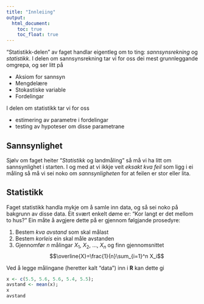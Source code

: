 ```yaml
---
title: "Innleiing"
output: 
  html_document: 
    toc: true
    toc_float: true
---
```


"Statistikk-delen" av faget handlar eigentleg om to ting: *sannsynsrekning* og *statistikk*. I delen om sannsynsrekning tar vi for oss dei mest grunnleggande omgrepa, og ser litt på

* Aksiom for sannsyn
* Mengdelære
* Stokastiske variable
* Fordelingar

I delen om statistikk tar vi for oss 

* estimering av parametre i fordelingar
* testing av hypoteser om disse parametrane

## Sannsynlighet

Sjølv om faget heiter "*Statistikk* og landmåling" så må vi ha litt om sannsynlighet i starten. I og med at vi ikkje veit *eksakt kva feil* som ligg i ei måling så må vi sei noko om *sannsynligheten* for at feilen er stor eller lita.



## Statistikk

Faget statistikk handla mykje om å samle inn data, og så sei noko på bakgrunn av disse data. Eit svært enkelt døme er: "Kor langt er det mellom to hus?" Ein måte å avgjere dette på er gjennom følgjande prosedyre:

1. Bestem *kva avstand* som skal målast
2. Bestem *korleis* ein skal måle avstanden
3. Gjennomfør $n$ målingar $X_1$, $X_2$, ..., $X_n$ og finn gjennomsnittet $$\overline{X}=\frac{1}{n}\sum_{i=1}^n X_i$$ 

Ved å legge målingane (heretter kalt "data") inn i **R** kan dette gi
```r
x <- c(5.5, 5.6, 5.6, 5.4, 5.5);
avstand <- mean(x);
x
avstand
```


